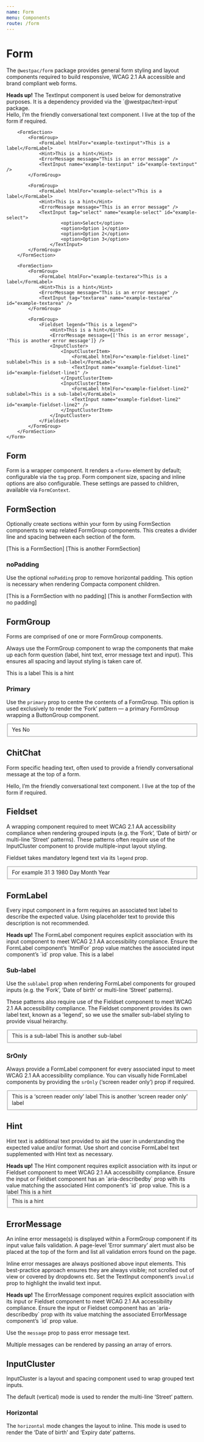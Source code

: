 ```yaml
---
name: Form
menu: Components
route: /form
---
```




# Form

The `@westpac/form` package provides general form styling and layout components required to build responsive, WCAG 2.1 AA accessible and brand compliant web forms.

<Alert appearance="information" icon={AlertIcon}>
	<strong>Heads up!</strong> The TextInput component is used below for demonstrative purposes. It is
	a dependency provided via the `@westpac/text-input` package.
</Alert>

<Playground>
	<Form size="large" spacing="large">
		<FormSection>
			<ChitChat>
				Hello, I’m the friendly conversational text component. I live at the top of the form
				if required.
			</ChitChat>
		</FormSection>

    	<FormSection>
    		<FormGroup>
    			<FormLabel htmlFor="example-textinput">This is a label</FormLabel>
    			<Hint>This is a hint</Hint>
    			<ErrorMessage message="This is an error message" />
    			<TextInput name="example-textinput" id="example-textinput" />
    		</FormGroup>

    		<FormGroup>
    			<FormLabel htmlFor="example-select">This is a label</FormLabel>
    			<Hint>This is a hint</Hint>
    			<ErrorMessage message="This is an error message" />
    			<TextInput tag="select" name="example-select" id="example-select">
    					<option>Select</option>
    					<option>Option 1</option>
    					<option>Option 2</option>
    					<option>Option 3</option>
    				</TextInput>
    		</FormGroup>
    	</FormSection>

    	<FormSection>
    		<FormGroup>
    			<FormLabel htmlFor="example-textarea">This is a label</FormLabel>
    			<Hint>This is a hint</Hint>
    			<ErrorMessage message="This is an error message" />
    			<TextInput tag="textarea" name="example-textarea" id="example-textarea" />
    		</FormGroup>

    		<FormGroup>
    			<Fieldset legend="This is a legend">
    				<Hint>This is a hint</Hint>
    				<ErrorMessage message={['This is an error message', 'This is another error message']} />
    				<InputCluster>
    					<InputClusterItem>
    						<FormLabel htmlFor="example-fieldset-line1" sublabel>This is a sub-label</FormLabel>
    						<TextInput name="example-fieldset-line1" id="example-fieldset-line1" />
    					</InputClusterItem>
    					<InputClusterItem>
    						<FormLabel htmlFor="example-fieldset-line2" sublabel>This is a sub-label</FormLabel>
    						<TextInput name="example-fieldset-line2" id="example-fieldset-line2" />
    					</InputClusterItem>
    				</InputCluster>
    			</Fieldset>
    		</FormGroup>
    	</FormSection>
    </Form>

</Playground>

## Form

Form is a wrapper component. It renders a `<form>` element by default; configurable via the `tag` prop. Form component size, spacing and inline options are also configurable. These settings are passed to children, available via `FormContext`.

<PropsTable of={Form} />

## FormSection

Optionally create sections within your form by using FormSection components to wrap related FormGroup components. This creates a divider line and spacing between each section of the form.

<Playground>
	<FormSection>
		<FormGroup>[This is a FormSection]</FormGroup>
	</FormSection>
	<FormSection>
		<FormGroup>[This is another FormSection]</FormGroup>
	</FormSection>
</Playground>

### noPadding

Use the optional `noPadding` prop to remove horizontal padding. This option is necessary when rendering Compacta component children.

<Playground>
	<FormSection noPadding>
		<FormGroup>[This is a FormSection with no padding]</FormGroup>
	</FormSection>
	<FormSection noPadding>
		<FormGroup>[This is another FormSection with no padding]</FormGroup>
	</FormSection>
</Playground>

<PropsTable of={FormSection} />

## FormGroup

Forms are comprised of one or more FormGroup components.

Always use the FormGroup component to wrap the components that make up each form question (label, hint text, error message text and input). This ensures all spacing and layout styling is taken care of.

<Playground>
	<FormGroup>
		<FormLabel htmlFor="example-formgroup">This is a label</FormLabel>
		<Hint id="example-formgroup-hint">This is a hint</Hint>
		<ErrorMessage message="This is an error message" id="example-formgroup-error" />
		<TextInput
			name="example-formgroup"
			id="example-formgroup"
			aria-describedby="example-formgroup-hint example-formgroup-error"
			invalid
		/>
	</FormGroup>
</Playground>

### Primary

Use the `primary` prop to centre the contents of a FormGroup. This option is used exclusively to render the ‘Fork’ pattern — a primary FormGroup wrapping a ButtonGroup component.

<Playground>
	<FormGroup primary>
		<Fieldset legend="Do you have a different mailing address?">
			<ButtonGroup name="example-formgroup-primary">
				<ButtonGroupButton id="example-formgroup-primary-1">Yes</ButtonGroupButton>
				<ButtonGroupButton id="example-formgroup-primary-2">No</ButtonGroupButton>
			</ButtonGroup>
		</Fieldset>
	</FormGroup>
</Playground>

<PropsTable of={FormGroup} />

## ChitChat

Form specific heading text, often used to provide a friendly conversational message at the top of a form.

<Playground>
	<FormSection>
		<ChitChat>
			Hello, I’m the friendly conversational text component. I live at the top of the form if
			required.
		</ChitChat>
	</FormSection>
</Playground>

<PropsTable of={ChitChat} />

## Fieldset

A wrapping component required to meet WCAG 2.1 AA accessibility compliance when rendering grouped inputs (e.g. the ‘Fork’, ‘Date of birth’ or multi-line ‘Street’ patterns). These patterns often require use of the InputCluster component to provide multiple-input layout styling.

Fieldset takes mandatory legend text via its `legend` prop.

<Playground>
	<FormGroup>
		<Fieldset legend="Date of birth" aria-describedby="example-fieldset-hint">
			<Hint id="example-fieldset-hint">For example 31 3 1980</Hint>
			<InputCluster horizontal>
				<InputClusterItem>
					<FormLabel htmlFor="example-fieldset-input-1" sublabel>
						Day
					</FormLabel>
					<TextInput
						type="number"
						autoComplete="bday-day"
						pattern="[0-9]*"
						min="1"
						max="31"
						name="example-fieldset-input-1"
						id="example-fieldset-input-1"
						width={2}
					/>
				</InputClusterItem>
				<InputClusterItem>
					<FormLabel htmlFor="example-fieldset-input-2" sublabel>
						Month
					</FormLabel>
					<TextInput
						type="number"
						autoComplete="bday-month"
						pattern="[0-9]*"
						min="1"
						max="12"
						name="example-fieldset-input-2"
						id="example-fieldset-input-2"
						width={2}
					/>
				</InputClusterItem>
				<InputClusterItem>
					<FormLabel htmlFor="example-fieldset-input-3" sublabel>
						Year
					</FormLabel>
					<TextInput
						type="number"
						autoComplete="bday-year"
						pattern="[0-9]*"
						min="1896"
						max="2019"
						name="example-fieldset-input-3"
						id="example-fieldset-input-3"
						width={4}
					/>
				</InputClusterItem>
			</InputCluster>
		</Fieldset>
	</FormGroup>
</Playground>

<PropsTable of={Fieldset} />

## FormLabel

Every input component in a form requires an associated text label to describe the expected value. Using placeholder text to provide this description is not recommended.

<Alert appearance="information" icon={AlertIcon}>
	<strong>Heads up!</strong> The FormLabel component requires explicit association with its input
	component to meet WCAG 2.1 AA accessibility compliance. Ensure the FormLabel component’s `htmlFor`
	prop value matches the associated input component’s `id` prop value.
</Alert>

<Playground>
	<FormGroup>
		<FormLabel htmlFor="example-formlabel">This is a label</FormLabel>
		<TextInput name="example-formlabel" id="example-formlabel" />
	</FormGroup>
</Playground>

### Sub-label

Use the `sublabel` prop when rendering FormLabel components for grouped inputs (e.g. the ‘Fork’, ‘Date of birth’ or multi-line ‘Street’ patterns).

These patterns also require use of the Fieldset component to meet WCAG 2.1 AA accessibility compliance. The Fieldset component provides its own label text, known as a 'legend', so we use the smaller sub-label styling to provide visual heirarchy.

<Playground>
	<FormGroup>
		<Fieldset legend="This is a legend">
			<InputCluster>
				<InputClusterItem>
					<FormLabel htmlFor="example-formlabel-sublabel-1" sublabel>
						This is a sub-label
					</FormLabel>
					<TextInput name="example-formlabel-sublabel-1" id="example-formlabel-sublabel-1" />
				</InputClusterItem>
				<InputClusterItem>
					<FormLabel htmlFor="example-formlabel-sublabel-2" sublabel>
						This is another sub-label
					</FormLabel>
					<TextInput name="example-formlabel-sublabel-2" id="example-formlabel-sublabel-2" />
				</InputClusterItem>
			</InputCluster>
		</Fieldset>
	</FormGroup>
</Playground>

### SrOnly

Always provide a FormLabel component for every associated input to meet WCAG 2.1 AA accessibility compliance. You can visually hide FormLabel components by providing the `srOnly` (‘screen reader only’) prop if required.

<Playground>
	<FormGroup>
		<Fieldset legend="This is a legend">
			<InputCluster>
				<InputClusterItem>
					<FormLabel htmlFor="example-formlabel-sronly-1" srOnly>
						This is a ‘screen reader only’ label
					</FormLabel>
					<TextInput name="example-formlabel-sronly-1" id="example-formlabel-sronly-1" />
				</InputClusterItem>
				<InputClusterItem>
					<FormLabel htmlFor="example-formlabel-sronly-2" srOnly>
						This is another ‘screen reader only’ label
					</FormLabel>
					<TextInput name="example-formlabel-sronly-2" id="example-formlabel-sronly-2" />
				</InputClusterItem>
			</InputCluster>
		</Fieldset>
	</FormGroup>
</Playground>

<PropsTable of={FormLabel} />

## Hint

Hint text is additional text provided to aid the user in understanding the expected value and/or format. Use short and concise FormLabel text supplemented with Hint text as necessary.

<Alert appearance="information" icon={AlertIcon}>
	<strong>Heads up!</strong> The Hint component requires explicit association with its input or
	Fieldset component to meet WCAG 2.1 AA accessibility compliance. Ensure the input or Fieldset
	component has an `aria-describedby` prop with its value matching the associated Hint component’s
	`id` prop value.
</Alert>

<Playground>
	<FormGroup>
		<FormLabel htmlFor="example-hint-input">This is a label</FormLabel>
		<Hint id="example-hint">This is a hint</Hint>
		<TextInput name="example-hint-input" id="example-hint-input" aria-describedby="example-hint" />
	</FormGroup>
	<FormGroup>
		<Fieldset legend="This is a legend" aria-describedby="example-fieldset-hint">
			<Hint id="example-fieldset-hint">This is a hint</Hint>
			<InputCluster>
				<InputClusterItem>
					<TextInput name="example-fieldset-hint-input-1" id="example-fieldset-hint-input-1" />
				</InputClusterItem>
				<InputClusterItem>
					<TextInput name="example-fieldset-hint-input-2" id="example-fieldset-hint-input-2" />
				</InputClusterItem>
			</InputCluster>
		</Fieldset>
	</FormGroup>
</Playground>

<PropsTable of={Hint} />

## ErrorMessage

An inline error message(s) is displayed within a FormGroup component if its input value fails validation. A page-level ’Error summary’ alert must also be placed at the top of the form and list all validation errors found on the page.

Inline error messages are always positioned above input elements. This best-practice approach ensures they are always visible; not scrolled out of view or covered by dropdowns etc. Set the TextInput component’s `invalid` prop to highlight the invalid text input.

<Alert appearance="information" icon={AlertIcon}>
	<strong>Heads up!</strong> The ErrorMessage component requires explicit association with its input
	or Fieldset component to meet WCAG 2.1 AA accessibility compliance. Ensure the input or Fieldset
	component has an `aria-describedby` prop with its value matching the associated ErrorMessage
	component’s `id` prop value.
</Alert>

Use the `message` prop to pass error message text.

<Playground>
	<FormGroup>
		<ErrorMessage message="This is an error message" id="example-single-error" />
		<TextInput mame="example-single" aria-describedby="example-single-error" invalid />
	</FormGroup>
</Playground>

Multiple messages can be rendered by passing an array of errors.

<Playground>
	<FormGroup>
		<ErrorMessage
			message={['This is an error message', 'This is another error message']}
			id="example-multiple-error"
		/>
		<TextInput mame="example-multiple" aria-describedby="example-multiple-error" invalid />
	</FormGroup>
</Playground>

<PropsTable of={ErrorMessage} />

## InputCluster

InputCluster is a layout and spacing component used to wrap grouped text inputs.

The default (vertical) mode is used to render the multi-line ‘Street’ pattern.

<Playground>
	<InputCluster>
		<InputClusterItem>
			<TextInput name="example-inputcluster-input-1" id="example-inputcluster-input-1" />
		</InputClusterItem>
		<InputClusterItem>
			<TextInput name="example-inputcluster-input-2" id="example-inputcluster-input-2" />
		</InputClusterItem>
	</InputCluster>
</Playground>

### Horizontal

The `horizontal` mode changes the layout to inline. This mode is used to render the ‘Date of birth’ and ‘Expiry date’ patterns.

<Playground>
	<InputCluster horizontal>
		<InputClusterItem>
			<TextInput
				name="example-inputcluster-horizontal-input-1"
				id="example-inputcluster-horizontal-input-1"
			/>
		</InputClusterItem>
		<InputClusterItem>
			<TextInput
				name="example-inputcluster-horizontal-input-2"
				id="example-inputcluster-horizontal-input-2"
			/>
		</InputClusterItem>
	</InputCluster>
</Playground>

<PropsTable of={InputCluster} />
